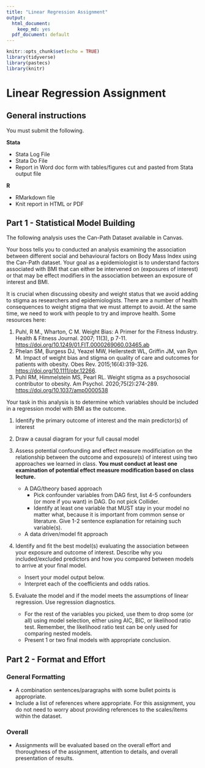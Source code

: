```yaml
---
title: "Linear Regression Assignment"
output:
  html_document:
    keep_md: yes
  pdf_document: default
---
```


```r
knitr::opts_chunk$set(echo = TRUE)
library(tidyverse)
library(pastecs)
library(knitr)
```

# Linear Regression Assignment

## General instructions

You must submit the following. 

**Stata**

* Stata Log File
* Stata Do File
* Report in Word doc form with tables/figures cut and pasted from Stata output file

**R**

* RMarkdown file
* Knit report in HTML or PDF

## Part 1 - Statistical Model Building

The following analysis uses the Can-Path Dataset available in Canvas.  

Your boss tells you to conducted an analysis examining the association between different social and behavioural factors on Body Mass Index using the Can-Path dataset. Your goal as a epidemiologist is to understand factors associated with BMI that can either be intervened on (exposures of interest) or that may be effect modifiers in the association between an exposure of interest and BMI.

It is crucial when discussing obesity and weight status that we avoid adding to stigma as researchers and epidemiologists. There are a number of health consequences to weight stigma that we must attempt to avoid. At the same time, we need to work with people to try and improve health. Some resources here: 

1. Puhl, R M., Wharton, C M. Weight Bias: A Primer for the Fitness Industry. Health & Fitness Journal. 2007; 11(3), p 7-11. [https://doi.org/10.1249/01.FIT.0000269060.03465.ab](https://doi.org/10.1249/01.FIT.0000269060.03465.ab)
2. Phelan SM, Burgess DJ, Yeazel MW, Hellerstedt WL, Griffin JM, van Ryn M. Impact of weight bias and stigma on quality of care and outcomes for patients with obesity. Obes Rev. 2015;16(4):319-326. [https://doi.org/10.1111/obr.12266](https://doi.org/10.1111/obr.12266).
3. Puhl RM, Himmelstein MS, Pearl RL. Weight stigma as a psychosocial contributor to obesity. Am Psychol. 2020;75(2):274-289. [https://doi.org/10.1037/amp0000538](https://doi.org/10.1037/amp0000538)

Your task in this analysis is to determine which variables should be included in a regression model with BMI as the outcome.  

1. Identify the primary outcome of interest and the main predictor(s) of interest

2. Draw a causal diagram for your full causal model

3. Assess potential confounding and effect measure modificiation on the relationship between the outcome and exposure(s) of interest using two approaches we learned in class. __You must conduct at least one examination of potential effect measure modification based on class lecture.__  

    * A DAG/theory based approach
        * Pick confounder variables from DAG first, list 4-5 confounders (or more if you want) in DAG. Do not pick Collider.
        * Identify at least one variable that MUST stay in your model no matter what, because it is important from common sense or literature. Give 1-2 sentence explanation for retaining such variable(s).
    * A data driven/model fit approach  


4. Identify and fit the best model(s) evaluating the association between your exposure and outcome of interest. Describe why you included/excluded predictors and how you compared between models to arrive at your final model.  

    * Insert your model output below. 
    * Interpret each of the coefficients and odds ratios.   


5. Evaluate the model and if the model meets the assumptions of linear regression. Use regression diagnostics. 

    * For the rest of the variables you picked, use them to drop some (or all) using model selection, either using AIC, BIC, or likelihood ratio test. Remember, the likelihood ratio test can be only used for comparing nested models.
    * Present 1 or two final models with appropriate conclusion.


## Part 2 - Format and Effort 

### General Formatting
- A combination sentences/paragraphs with some bullet points is appropriate.
- Include a list of references where appropriate. For this assignment, you do not need to worry
about providing references to the scales/items within the dataset.

### Overall
- Assignments will be evaluated based on the overall effort and thoroughness of the assignment, attention to details, and overall presentation of results.

